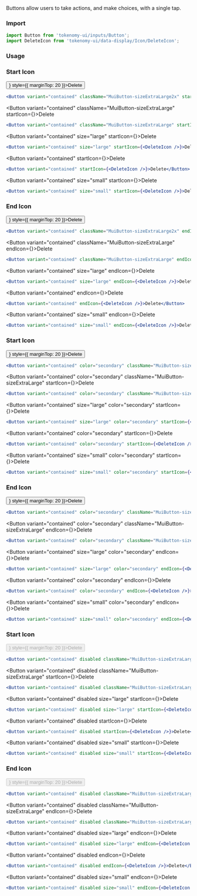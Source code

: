 
<Title>Button</Title>
<Subtitle>
  Buttons allow users to take actions, and make choices, with a single tap.
</Subtitle>

### Import

```jsx
import Button from 'tokenomy-ui/inputs/Button';
import DeleteIcon from 'tokenomy-ui/data-display/Icon/DeleteIcon';
```

### Usage

<TabsState initial="primary">
  <div id="primary" title="Primary"><div>
  <h3 style={{ marginTop: '20px' }}>Start Icon</h3>
<Button variant="contained" className="MuiButton-sizeExtraLarge2x" startIcon={<DeleteIcon />} style={{ marginTop: 20 }}>Delete</Button>

```jsx
<Button variant="contained" className="MuiButton-sizeExtraLarge2x" startIcon={<DeleteIcon />}>Delete</Button>
```
<Button variant="contained" className="MuiButton-sizeExtraLarge" startIcon={<DeleteIcon />}>Delete</Button>

```jsx
<Button variant="contained" className="MuiButton-sizeExtraLarge" startIcon={<DeleteIcon />}>Delete</Button>
```
<Button variant="contained" size="large" startIcon={<DeleteIcon />}>Delete</Button>

```jsx
<Button variant="contained" size="large" startIcon={<DeleteIcon />}>Delete</Button>
```
<Button variant="contained" startIcon={<DeleteIcon />}>Delete</Button>

```jsx
<Button variant="contained" startIcon={<DeleteIcon />}>Delete</Button>
```
<Button variant="contained" size="small" startIcon={<DeleteIcon />}>Delete</Button>

```jsx
<Button variant="contained" size="small" startIcon={<DeleteIcon />}>Delete</Button>
```
  <h3>End Icon</h3>
<Button variant="contained" className="MuiButton-sizeExtraLarge2x" endIcon={<DeleteIcon />} style={{ marginTop: 20 }}>Delete</Button>

```jsx
<Button variant="contained" className="MuiButton-sizeExtraLarge2x" endIcon={<DeleteIcon />}>Delete</Button>
```
<Button variant="contained" className="MuiButton-sizeExtraLarge" endIcon={<DeleteIcon />}>Delete</Button>

```jsx
<Button variant="contained" className="MuiButton-sizeExtraLarge" endIcon={<DeleteIcon />}>Delete</Button>
```
<Button variant="contained" size="large" endIcon={<DeleteIcon />}>Delete</Button>

```jsx
<Button variant="contained" size="large" endIcon={<DeleteIcon />}>Delete</Button>
```
<Button variant="contained" endIcon={<DeleteIcon />}>Delete</Button>

```jsx
<Button variant="contained" endIcon={<DeleteIcon />}>Delete</Button>
```
<Button variant="contained" size="small" endIcon={<DeleteIcon />}>Delete</Button>

```jsx
<Button variant="contained" size="small" endIcon={<DeleteIcon />}>Delete</Button>
```
  </div></div>
  <div id="secondary" title="Secondary"><div>
  <h3 style={{ marginTop: '20px' }}>Start Icon</h3>
<Button variant="contained" color="secondary" className="MuiButton-sizeExtraLarge2x" startIcon={<DeleteIcon />} style={{ marginTop: 20 }}>Delete</Button>

```jsx
<Button variant="contained" color="secondary" className="MuiButton-sizeExtraLarge2x" startIcon={<DeleteIcon />}>Delete</Button>
```
<Button variant="contained" color="secondary" className="MuiButton-sizeExtraLarge" startIcon={<DeleteIcon />}>Delete</Button>

```jsx
<Button variant="contained" color="secondary" className="MuiButton-sizeExtraLarge" startIcon={<DeleteIcon />}>Delete</Button>
```
<Button variant="contained" size="large" color="secondary" startIcon={<DeleteIcon />}>Delete</Button>

```jsx
<Button variant="contained" size="large" color="secondary" startIcon={<DeleteIcon />}>Delete</Button>
```
<Button variant="contained" color="secondary" startIcon={<DeleteIcon />}>Delete</Button>

```jsx
<Button variant="contained" color="secondary" startIcon={<DeleteIcon />}>Delete</Button>
```
<Button variant="contained" size="small" color="secondary" startIcon={<DeleteIcon />}>Delete</Button>

```jsx
<Button variant="contained" size="small" color="secondary" startIcon={<DeleteIcon />}>Delete</Button>
```
  <h3>End Icon</h3>
<Button variant="contained" color="secondary" className="MuiButton-sizeExtraLarge2x" endIcon={<DeleteIcon />} style={{ marginTop: 20 }}>Delete</Button>

```jsx
<Button variant="contained" color="secondary" className="MuiButton-sizeExtraLarge2x" endIcon={<DeleteIcon />}>Delete</Button>
```
<Button variant="contained" color="secondary" className="MuiButton-sizeExtraLarge" endIcon={<DeleteIcon />}>Delete</Button>

```jsx
<Button variant="contained" color="secondary" className="MuiButton-sizeExtraLarge" endIcon={<DeleteIcon />}>Delete</Button>
```
<Button variant="contained" size="large" color="secondary" endIcon={<DeleteIcon />}>Delete</Button>

```jsx
<Button variant="contained" size="large" color="secondary" endIcon={<DeleteIcon />}>Delete</Button>
```
<Button variant="contained" color="secondary" endIcon={<DeleteIcon />}>Delete</Button>

```jsx
<Button variant="contained" color="secondary" endIcon={<DeleteIcon />}>Delete</Button>
```
<Button variant="contained" size="small" color="secondary" endIcon={<DeleteIcon />}>Delete</Button>

```jsx
<Button variant="contained" size="small" color="secondary" endIcon={<DeleteIcon />}>Delete</Button>
```
  </div></div>
  <div id="disabled" title="Disabled"><div>
  <h3 style={{ marginTop: '20px' }}>Start Icon</h3>
<Button variant="contained" disabled className="MuiButton-sizeExtraLarge2x" startIcon={<DeleteIcon />} style={{ marginTop: 20 }}>Delete</Button>

```jsx
<Button variant="contained" disabled className="MuiButton-sizeExtraLarge2x" startIcon={<DeleteIcon />}>Delete</Button>
```
<Button variant="contained" disabled className="MuiButton-sizeExtraLarge" startIcon={<DeleteIcon />}>Delete</Button>

```jsx
<Button variant="contained" disabled className="MuiButton-sizeExtraLarge" startIcon={<DeleteIcon />}>Delete</Button>
```
<Button variant="contained" disabled size="large" startIcon={<DeleteIcon />}>Delete</Button>

```jsx
<Button variant="contained" disabled size="large" startIcon={<DeleteIcon />}>Delete</Button>
```
<Button variant="contained" disabled startIcon={<DeleteIcon />}>Delete</Button>

```jsx
<Button variant="contained" disabled startIcon={<DeleteIcon />}>Delete</Button>
```
<Button variant="contained" disabled size="small" startIcon={<DeleteIcon />}>Delete</Button>

```jsx
<Button variant="contained" disabled size="small" startIcon={<DeleteIcon />}>Delete</Button>
```
  <h3>End Icon</h3>
<Button variant="contained" disabled className="MuiButton-sizeExtraLarge2x" endIcon={<DeleteIcon />} style={{ marginTop: 20 }}>Delete</Button>

```jsx
<Button variant="contained" disabled className="MuiButton-sizeExtraLarge2x" endIcon={<DeleteIcon />}>Delete</Button>
```
<Button variant="contained" disabled className="MuiButton-sizeExtraLarge" endIcon={<DeleteIcon />}>Delete</Button>

```jsx
<Button variant="contained" disabled className="MuiButton-sizeExtraLarge" endIcon={<DeleteIcon />}>Delete</Button>
```
<Button variant="contained" disabled size="large" endIcon={<DeleteIcon />}>Delete</Button>

```jsx
<Button variant="contained" disabled size="large" endIcon={<DeleteIcon />}>Delete</Button>
```
<Button variant="contained" disabled endIcon={<DeleteIcon />}>Delete</Button>

```jsx
<Button variant="contained" disabled endIcon={<DeleteIcon />}>Delete</Button>
```
<Button variant="contained" disabled size="small" endIcon={<DeleteIcon />}>Delete</Button>

```jsx
<Button variant="contained" disabled size="small" endIcon={<DeleteIcon />}>Delete</Button>
```
  </div></div>

</TabsState>
